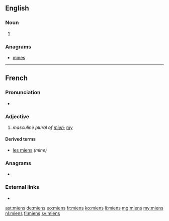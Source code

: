 ==English==

===Noun===
{{head|en|noun plural form}}

# {{plural of|mien|lang=en}}

===Anagrams===
* [[mines#English|mines]]

----

==French==

===Pronunciation===
* {{IPA|/mjɛ̃/|lang=fr}}

===Adjective===
{{head|fr|adjective}}

# {{lb|fr|archaic}} ''masculine plural of [[mien]]''; [[my]]

====Derived terms====
* [[les miens]] ''(mine)''

===Anagrams===
* {{l|fr|mines}}

===External links===
* {{R:TLFi}}

[[ast:miens]]
[[de:miens]]
[[eo:miens]]
[[fr:miens]]
[[ko:miens]]
[[li:miens]]
[[mg:miens]]
[[my:miens]]
[[nl:miens]]
[[fi:miens]]
[[sv:miens]]